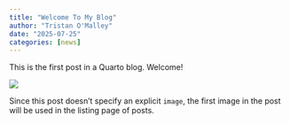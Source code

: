 ```yaml
---
title: "Welcome To My Blog"
author: "Tristan O'Malley"
date: "2025-07-25"
categories: [news]
---
```


This is the first post in a Quarto blog. Welcome!

![](thumbnail.jpg)

Since this post doesn't specify an explicit `image`, the first image in the post will be used in the listing page of posts.
